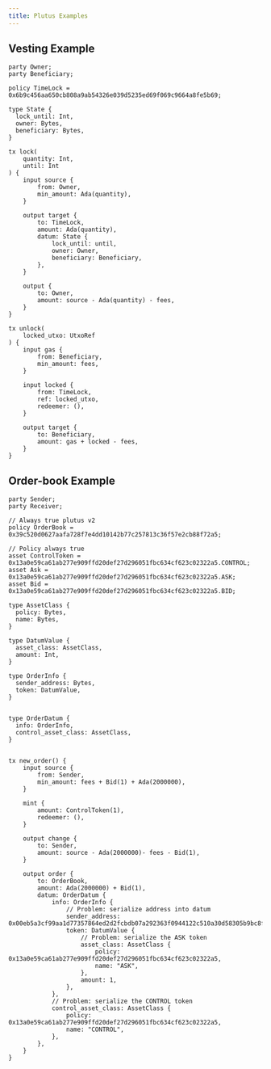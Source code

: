```yaml
---
title: Plutus Examples
---
```


## Vesting Example

```tx3
party Owner;
party Beneficiary;

policy TimeLock = 0x6b9c456aa650cb808a9ab54326e039d5235ed69f069c9664a8fe5b69;

type State {
  lock_until: Int,
  owner: Bytes,
  beneficiary: Bytes,
}

tx lock(
    quantity: Int,
    until: Int
) {
    input source {
        from: Owner,
        min_amount: Ada(quantity),
    }
    
    output target {
        to: TimeLock,
        amount: Ada(quantity),
        datum: State {
            lock_until: until,
            owner: Owner,
            beneficiary: Beneficiary,
        },
    }

    output {
        to: Owner,
        amount: source - Ada(quantity) - fees,
    }
}

tx unlock(
    locked_utxo: UtxoRef
) {
    input gas {
        from: Beneficiary,
        min_amount: fees,
    }

    input locked {
        from: TimeLock,
        ref: locked_utxo,
        redeemer: (),
    }

    output target {
        to: Beneficiary,
        amount: gas + locked - fees,
    }
}
```

## Order-book Example

```tx3
party Sender;
party Receiver;

// Always true plutus v2
policy OrderBook = 0x39c520d0627aafa728f7e4dd10142b77c257813c36f57e2cb88f72a5;

// Policy always true
asset ControlToken = 0x13a0e59ca61ab277e909ffd20def27d296051fbc634cf623c02322a5.CONTROL;
asset Ask = 0x13a0e59ca61ab277e909ffd20def27d296051fbc634cf623c02322a5.ASK;
asset Bid = 0x13a0e59ca61ab277e909ffd20def27d296051fbc634cf623c02322a5.BID;

type AssetClass {
  policy: Bytes,
  name: Bytes,
}

type DatumValue {
  asset_class: AssetClass,
  amount: Int,
}

type OrderInfo {
  sender_address: Bytes,
  token: DatumValue,
}


type OrderDatum {
  info: OrderInfo,
  control_asset_class: AssetClass,
}


tx new_order() {
    input source {
        from: Sender,
        min_amount: fees + Bid(1) + Ada(2000000),
    }

    mint {
        amount: ControlToken(1),
        redeemer: (),
    }

    output change {
        to: Sender,
        amount: source - Ada(2000000)- fees - Bid(1),
    }

    output order {
        to: OrderBook,
        amount: Ada(2000000) + Bid(1),
        datum: OrderDatum {
            info: OrderInfo {
                // Problem: serialize address into datum
                sender_address: 0x00eb5a3cf99aa1d77357864ed2d2fcbdb07a292363f0944122c510a30d58305b9bc8f9bea6e23d4e459d46aacc606eb20b29a27024175549e9,
                token: DatumValue {
                    // Problem: serialize the ASK token
                    asset_class: AssetClass {
                        policy: 0x13a0e59ca61ab277e909ffd20def27d296051fbc634cf623c02322a5,
                        name: "ASK",
                    },
                    amount: 1,
                },
            },
            // Problem: serialize the CONTROL token
            control_asset_class: AssetClass {
                policy: 0x13a0e59ca61ab277e909ffd20def27d296051fbc634cf623c02322a5,
                name: "CONTROL",
            },
        },
    }
}
```